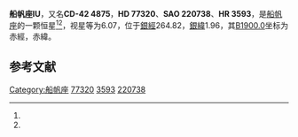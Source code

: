 {{Starbox begin
| name = 船帆座IU
}}
{{Starbox observe
| epoch = [[J2000.0|J2000.0]]
| constell = [[船帆座|船帆座]]<ref name=SIMBAD>{{cite web
 | url=http://simbad.u-strasbg.fr/simbad/sim-id?Ident=HR+3593
 | title =Pulsating variable Star
 | publisher=Centre de Données astronomiques de Strasbourg
 | work=SIMBAD
 | accessdate=2012-07-13}}</ref><ref name=DATA>{{cite web
 | url=http://vizier.u-strasbg.fr/viz-bin/VizieR-5?-out.add=.&-source=5050&-corr=PK=HR&-out.max=9999&HR=3593
 | title =VizieR Detailed Page
 | accessdate=2012-07-13}}</ref>
| 星官 = 
| ra = {{RA|9|0|22.2}}<ref name=SIMBAD /><ref name=DATA />
| dec = {{DEC|-43|10|24}}<ref name=SIMBAD /><ref name=DATA />
| appmag_v = 6.07<ref name=SIMBAD /><ref name=DATA />
}}
{{Starbox character
| class = B2.5Vn<ref name=SIMBAD /><ref name=DATA />
| b-v = -0.16<ref name=SIMBAD /><ref name=DATA />
| u-b = -0.82<ref name=SIMBAD /><ref name=DATA />
| r-i = -0.12<ref name=SIMBAD /><ref name=DATA />
| variable = 
}}
{{Starbox astrometry
| radial_v = -0.82
| prop_mo_ra = 27
| parallax = 
| p_error = 
}}
{{Starbox catalog
| names =CD-42 4875，[[SAO星表|SAO]] 220738，[[HD星表|HD]] 77320，[[HR星表|HR]] 3593}}
{{Starbox reference |Simbad=HR+3593}}
{{Starbox end}}

'''船帆座IU'''，又名'''CD-42 4875'''，'''HD 77320'''、'''SAO 220738'''、'''HR 3593'''，是[[船帆座|船帆座]]的一颗恒星<ref name=SIMBAD /><ref name=DATA />，视星等为6.07，位于[[銀道座標系|銀經]]264.82，[[銀道座標系|銀緯]]1.96，其[[B1900.0|B1900.0]]坐标为赤經{{RA|8|56|43.6}}，赤緯{{DEC|-42|1.96|58}}。

== 参考文献 ==
{{reflist}}

{{star-stub}}

{{船帆座恒星}}
[[Category:船帆座|Category:船帆座]]
[[Category:HD和HDE天體|77320]]
[[Category:HR天體|3593]]
[[Category:SAO天體|220738]]